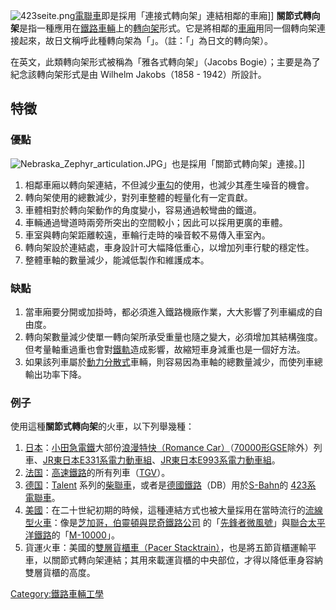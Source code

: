 {{unreferenced|time=2015-08-16T05:50:41+00:00}}
[[File:423seite.png|right]][[電聯車|電聯車]]即是採用「連接式轉向架」連結相鄰的車廂]]
'''關節式轉向架'''是指一種應用在[[鐵路車輛|鐵路車輛]]上的[[轉向架|轉向架]]形式。它是將相鄰的[[車廂|車廂]]用同一個轉向架連接起來，故日文稱呼此種轉向架為「{{lang|ja|連接台車}}」。（註：「{{lang|ja|台車}}」為日文的轉向架）。

在英文，此類轉向架形式被稱為「雅各式轉向架」（Jacobs Bogie）；主要是為了紀念該轉向架形式是由 Wilhelm Jakobs（1858 - 1942）所設計。

== 特徵 ==
=== 優點 ===
[[File:Nebraska_Zephyr_articulation.JPG|thumb]]」也是採用「關節式轉向架」連接。]]
# 相鄰車廂以轉向架連結，不但減少[[車勾|車勾]]的使用，也減少其產生噪音的機會。
# 轉向架使用的總數減少，對列車整體的輕量化有一定貢獻。
# 車體相對於轉向架動作的角度變小，容易通過較彎曲的鐵道。
# 車輛通過彎道時兩旁所突出的空間較小；因此可以採用更廣的車體。
# 車室與轉向架距離較遠，車輪行走時的噪音較不易傳入車室內。
# 轉向架設於連結處，車身設計可大幅降低重心，以增加列車行駛的穩定性。
# 整體車軸的數量減少，能減低製作和維護成本。

=== 缺點 ===
# 當車廂要分開或加掛時，都必須進入鐵路機廠作業，大大影響了列車編成的自由度。
# 轉向架數量減少使單一轉向架所承受重量也隨之變大，必須增加其結構強度。但考量軸重過重也會對[[鐵軌|鐵軌]]造成影響，故縮短車身減重也是一個好方法。
# 如果該列車屬於[[動力分散式|動力分散式]]車輛，則容易因為車軸的總數量減少，而使列車總輸出功率下降。

=== 例子 ===
使用這種'''關節式轉向架'''的火車，以下列舉幾種：
#[[日本|日本]]：[[小田急電鐵|小田急電鐵]]大部份[[浪漫特快|浪漫特快（Romance Car）]]（[[小田急70000型電力動車組|70000形GSE]]除外）列車、[[JR東日本E331系電力動車組|JR東日本E331系電力動車組]]、[[JR東日本E993系電力動車組|JR東日本E993系電力動車組]]。
#[[法国|法国]]：[[高速鐵路|高速鐵路]]的所有列車（[[法国高速列车|TGV]]）。
#[[德国|德国]]：[[庞巴迪TALENT|Talent]] 系列的[[柴聯車|柴聯車]]，或者是[[德國鐵路|德國鐵路]]（DB）用於[[S-Bahn|S-Bahn]]的 [[德國鐵路423系|423系]] [[電聯車|電聯車]]。
#[[美國|美國]]：在二十世紀初期的時候，這種連結方式也被大量採用在當時流行的[[流線型火車|流線型火車]]：像是[[芝加哥，伯靈頓與昆奇鐵路公司|芝加哥，伯靈頓與昆奇鐵路公司]] 的「[[先鋒者微風號|先鋒者微風號]]」與[[聯合太平洋鐵路|聯合太平洋鐵路]]的「[[M-10000|M-10000]]」。
#貨運火車：美國的[[雙層貨櫃車|雙層貨櫃車（Pacer Stacktrain）]]，也是將五節貨櫃運輸平車，以關節式轉向架連結；其用來載運貨櫃的中央部位，才得以降低車身容納雙層貨櫃的高度。




[[Category:鐵路車輛工學|Category:鐵路車輛工學]]